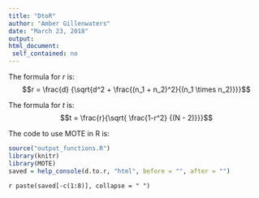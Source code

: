 ```yaml
---
title: "DtoR"
author: "Amber Gillenwaters"
date: "March 23, 2018"
output: 
html_document:
 self_contained: no
---
```

The formula for *r* is: $$r = \frac{d} {\sqrt{d^2 + \frac{(n_1 + n_2)^2}{(n_1 \times n_2)}}}$$

The formula for *t* is: $$t = \frac{r}{\sqrt{ \frac{1-r^2} {(N - 2)}}}$$

The code to use MOTE in R is: 
 
```r
source("output_functions.R")
library(knitr)
library(MOTE)
saved = help_console(d.to.r, "html", before = "", after = "")
```
 
`r paste(saved[-c(1:8)], collapse = " ")`